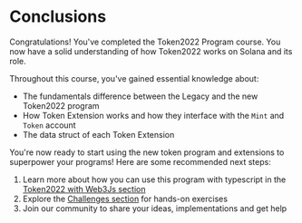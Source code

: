 
# Conclusions

Congratulations! You've completed the Token2022 Program course. You now have a solid understanding of how Token2022 works on Solana and its role.

<ArticleSection name="What you've learned" id="what-you-learned" level="h2" />

Throughout this course, you've gained essential knowledge about:
- The fundamentals difference between the Legacy and the new Token2022 program
- How Token Extension works and how they interface with the `Mint` and `Token` account
- The data struct of each Token Extension

<ArticleSection name="Next Steps" id="next-steps" level="h2" />

You're now ready to start using the new token program and extensions to superpower your programs! Here are some recommended next steps:

1. Learn more about how you can use this program with typescript in the [Token2022 with Web3Js section](/en/courses/token-2022-with-web3js)
2. Explore the [Challenges section](/en/challenges) for hands-on exercises
3. Join our community to share your ideas, implementations and get help
